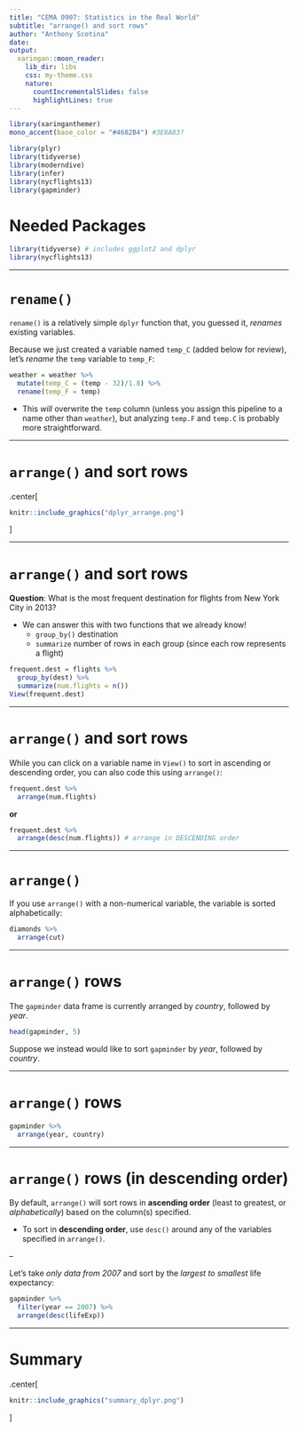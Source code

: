 ```yaml
---
title: "CEMA 0907: Statistics in the Real World"
subtitle: "arrange() and sort rows"
author: "Anthony Scotina"
date: 
output:
  xaringan::moon_reader:
    lib_dir: libs
    css: my-theme.css
    nature:
      countIncrementalSlides: false
      highlightLines: true
---
```


```r
library(xaringanthemer)
mono_accent(base_color = "#4682B4") #3E8A83?
```

```r
library(plyr)
library(tidyverse)
library(moderndive)
library(infer)
library(nycflights13)
library(gapminder)
```

# Needed Packages 

```r
library(tidyverse) # includes ggplot2 and dplyr
library(nycflights13)
```

---

# `rename()`

`rename()` is a relatively simple `dplyr` function that, you guessed it, *renames* existing variables. 

Because we just created a variable named `temp_C` (added below for review), let's *rename* the `temp` variable to `temp_F`:
```r
weather = weather %>%
  mutate(temp_C = (temp - 32)/1.8) %>%
  rename(temp_F = temp)
```

- This *will* overwrite the `temp` column (unless you assign this pipeline to a name other than `weather`), but analyzing `temp.F` and `temp.C` is probably more straightforward. 

---

# `arrange()` and sort rows

.center[
```r
knitr::include_graphics("dplyr_arrange.png")
```
]

---

# `arrange()` and sort rows

**Question**: What is the most frequent destination for flights from New York City in 2013?

- We can answer this with two functions that we already know!
    - `group_by()` destination
    - `summarize` number of rows in each group (since each row represents a flight)
    
```r
frequent.dest = flights %>%
  group_by(dest) %>%
  summarize(num.flights = n())
View(frequent.dest)
```

---

# `arrange()` and sort rows

While you can click on a variable name in `View()` to sort in ascending or descending order, you can also code this using `arrange()`:

```r
frequent.dest %>%
  arrange(num.flights)
```

**or**

```r
frequent.dest %>%
  arrange(desc(num.flights)) # arrange in DESCENDING order
```

---

# `arrange()`

If you use `arrange()` with a non-numerical variable, the variable is sorted alphabetically:

```r
diamonds %>%
  arrange(cut)
```

---

# `arrange()` rows

The `gapminder` data frame is currently arranged by *country*, followed by *year*. 

```r
head(gapminder, 5)
```

Suppose we instead would like to sort `gapminder` by *year*, followed by *country*. 

---

# `arrange()` rows

```r
gapminder %>%
  arrange(year, country)
```

---

# `arrange()` rows (in descending order)

By default, `arrange()` will sort rows in **ascending order** (least to greatest, or *alphabetically*) based on the column(s) specified. 

- To sort in **descending order**, use `desc()` around any of the variables specified in `arrange()`. 

--

Let's take *only data from 2007* and sort by the *largest to smallest* life expectancy:

```r
gapminder %>%
  filter(year == 2007) %>%
  arrange(desc(lifeExp)) 
```

---

# Summary

.center[
```r
knitr::include_graphics("summary_dplyr.png")
```
]
